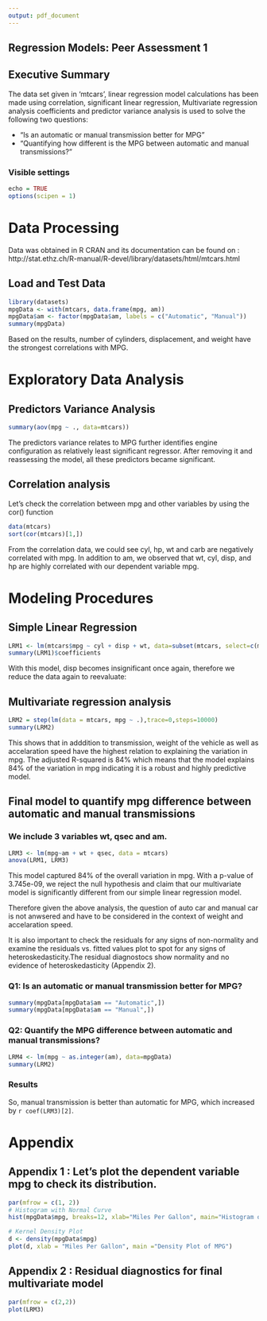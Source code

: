 ```yaml
---
output: pdf_document
---
```

Regression Models: Peer Assessment 1
----------------------------------------

##  Executive Summary

The data set given in 'mtcars', linear regression model calculations has been made using correlation, significant linear regression, Multivariate regression analysis coefficients and predictor variance analysis is used to solve the following two questions:

* “Is an automatic or manual transmission better for MPG”
*  “Quantifying how different is the MPG between automatic and manual transmissions?”

### Visible settings
```r
echo = TRUE
options(scipen = 1)
```

# Data Processing
Data was obtained in R CRAN and its documentation can be found on : http://stat.ethz.ch/R-manual/R-devel/library/datasets/html/mtcars.html

## Load and Test Data

```r
library(datasets)
mpgData <- with(mtcars, data.frame(mpg, am))
mpgData$am <- factor(mpgData$am, labels = c("Automatic", "Manual"))
summary(mpgData)
```

Based on the results, number of cylinders, displacement, and weight have the strongest correlations with MPG.

# Exploratory Data Analysis

## Predictors Variance Analysis

```r
summary(aov(mpg ~ ., data=mtcars))
```
The predictors variance relates to MPG further identifies engine configuration as relatively least significant regressor.  After removing it and reassessing the model, all these predictors became significant.  

## Correlation analysis
Let's check the correlation between mpg and other variables by using the cor() function
```r
data(mtcars)
sort(cor(mtcars)[1,])
```
From the correlation data, we could see cyl, hp, wt and carb are negatively correlated with mpg. In addition to am, we observed that wt, cyl, disp, and hp are highly correlated with our dependent variable mpg.

# Modeling Procedures

## Simple Linear Regression

```r
LRM1 <- lm(mtcars$mpg ~ cyl + disp + wt, data=subset(mtcars, select=c(mpg, cyl, disp, wt)))
summary(LRM1)$coefficients
```

With this model, disp becomes insignificant once again, therefore we reduce the data again to reevaluate:

## Multivariate regression analysis

```r
LRM2 = step(lm(data = mtcars, mpg ~ .),trace=0,steps=10000)
summary(LRM2)
```
This shows that in adddition to transmission, weight of the vehicle as well as accelaration speed have the highest relation to explaining the variation in mpg. The adjusted R-squared is 84% which means that the model explains 84% of the variation in mpg indicating it is a robust and highly predictive model.

## Final model to quantify mpg difference between automatic and manual transmissions

### We include 3 variables wt, qsec and am.
```r
LRM3 <- lm(mpg~am + wt + qsec, data = mtcars)
anova(LRM1, LRM3)
```
This model captured 84% of the overall variation in mpg. With a p-value of 3.745e-09, we reject the null hypothesis and claim that our multivariate model is significantly different from our simple linear regression model.

Therefore given the above analysis, the question of auto car and manual car is not anwsered and have to be considered in the context of weight and accelaration speed.

It is also important to check the residuals for any signs of non-normality and examine the residuals vs. fitted values plot to spot for any signs of heteroskedasticity.The residual diagnostocs show normality and no evidence of heteroskedasticity (Appendix 2).

### Q1: Is an automatic or manual transmission better for MPG?

```r
summary(mpgData[mpgData$am == "Automatic",])
summary(mpgData[mpgData$am == "Manual",])
```

### Q2: Quantify the MPG difference between automatic and manual transmissions?

```r
LRM4 <- lm(mpg ~ as.integer(am), data=mpgData)
summary(LRM2)
```

### Results
So, manual transmission is better than automatic for MPG, which increased by `r coef(LRM3)[2]`.

# Appendix

## Appendix 1 : Let’s plot the dependent variable mpg to check its distribution.
```r
par(mfrow = c(1, 2))
# Histogram with Normal Curve
hist(mpgData$mpg, breaks=12, xlab="Miles Per Gallon", main="Histogram of Miles per Gallon", col="green")

# Kernel Density Plot
d <- density(mpgData$mpg)
plot(d, xlab = "Miles Per Gallon", main ="Density Plot of MPG")
```

## Appendix 2 : Residual diagnostics for final multivariate model
```r
par(mfrow = c(2,2))
plot(LRM3)
```

